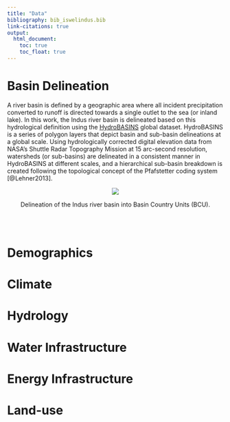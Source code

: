 ---
title: "Data"
bibliography: bib_iswelindus.bib
link-citations: true
output:
  html_document:
    toc: true  
    toc_float: true  
---

# Basin Delineation
A river basin is defined by a geographic area where all incident precipitation converted to runoff is directed towards a single outlet to the sea (or inland lake). In this work, the Indus river basin is delineated based on this hydrological definition using the [HydroBASINS](http://www.hydrosheds.org/page/hydrobasins) global dataset. HydroBASINS is a series of polygon layers that depict basin and sub-basin delineations at a global scale. Using hydrologically corrected digital elevation data from NASA's Shuttle Radar Topography Mission at 15 arc-second resolution, watersheds (or sub-basins) are delineated in a consistent manner in HydroBASINS at different scales, and a hierarchical sub-basin breakdown is created following the topological concept of the Pfafstetter coding system [@Lehner2013].

<center>
<div id="fig">
![](figures\indus_map_cmb.png)
<p id="figcap"> Delineation of the Indus river basin into Basin Country Units (BCU).</p>
</div>
</center>

<br><br>

# Demographics

# Climate

# Hydrology

# Water Infrastructure

# Energy Infrastructure

# Land-use